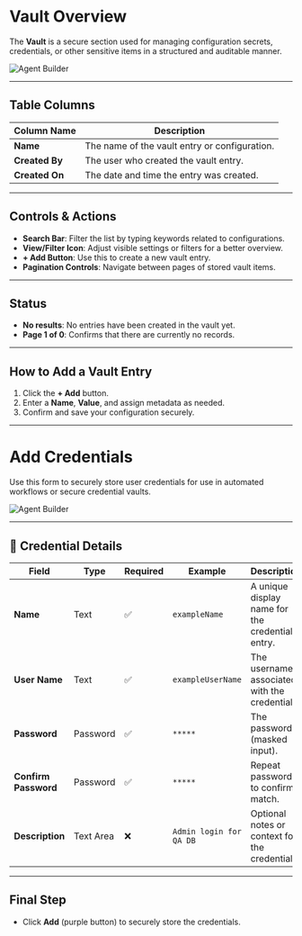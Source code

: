 # Vault Overview

The **Vault** is a secure section used for managing configuration secrets, credentials, or other sensitive items in a structured and auditable manner.

![Agent Builder](../../assets/create-agent/vault.png)

---

## Table Columns

| Column Name   | Description                                      |
|---------------|--------------------------------------------------|
| **Name**      | The name of the vault entry or configuration.    |
| **Created By**| The user who created the vault entry.            |
| **Created On**| The date and time the entry was created.         |

---

## Controls & Actions

- **Search Bar**: Filter the list by typing keywords related to configurations.
- **View/Filter Icon**: Adjust visible settings or filters for a better overview.
- **+ Add Button**: Use this to create a new vault entry.
- **Pagination Controls**: Navigate between pages of stored vault items.

---

## Status

- **No results**: No entries have been created in the vault yet.
- **Page 1 of 0**: Confirms that there are currently no records.

---

## How to Add a Vault Entry

1. Click the **+ Add** button.
2. Enter a **Name**, **Value**, and assign metadata as needed.
3. Confirm and save your configuration securely.
---

# Add Credentials

Use this form to securely store user credentials for use in automated workflows or secure credential vaults.

![Agent Builder](../../assets/create-agent/add-credentials.png)


---

## 🧾 Credential Details

| Field              | Type       | Required | Example            | Description                                                |
|-------------------|------------|----------|--------------------|------------------------------------------------------------|
| **Name**          | Text       | ✅       | `exampleName`       | A unique display name for the credentials entry.           |
| **User Name**     | Text       | ✅       | `exampleUserName`   | The username associated with the credentials.              |
| **Password**      | Password   | ✅       | `*****`             | The password (masked input).                              |
| **Confirm Password** | Password| ✅       | `*****`             | Repeat password to confirm match.                          |
| **Description**   | Text Area  | ❌       | `Admin login for QA DB` | Optional notes or context for the credentials.       |

---

## Final Step

- Click **Add** (purple button) to securely store the credentials.

